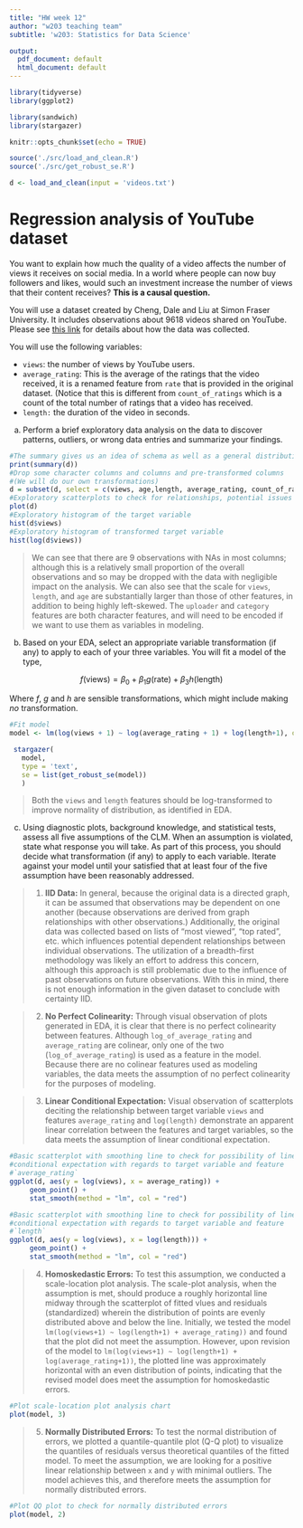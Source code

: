 ---
title: "HW week 12"
author: "w203 teaching team"
subtitle: 'w203: Statistics for Data Science'

output:
  pdf_document: default
  html_document: default
---

```{r load packages, message = FALSE}
library(tidyverse)
library(ggplot2) 

library(sandwich)
library(stargazer)
```

```{r setup, include=FALSE}
knitr::opts_chunk$set(echo = TRUE)
```

```{r source functions from project, echo = FALSE}
source('./src/load_and_clean.R')
source('./src/get_robust_se.R')
```

```{r load data} 
d <- load_and_clean(input = 'videos.txt')
```
# Regression analysis of YouTube dataset

You want to explain how much the quality of a video affects the number of views it receives on social media. In a world where people can now buy followers and likes, would such an investment increase the number of views that their content receives?  **This is a causal question.** 

You will use a dataset created by Cheng, Dale and Liu at Simon Fraser University.  It includes observations about 9618 videos shared on YouTube.  Please see [this link](http://netsg.cs.sfu.ca/youtubedata/) for details about how the data was collected.

You will use the following variables:

- `views`: the number of views by YouTube users.
- `average_rating`: This is the average of the ratings that the video received, it is a renamed feature from `rate` that is provided in the original dataset. (Notice that this is different from `count_of_ratings` which is a count of the total number of ratings that a video has received. 
- `length:` the duration of the video in seconds.

a. Perform a brief exploratory data analysis on the data to discover patterns, outliers, or wrong data entries and summarize your findings.

```{r conduct EDA in this chunk}
#The summary gives us an idea of schema as well as a general distribution
print(summary(d))
#Drop some character columns and columns and pre-transformed columns
#(We will do our own transformations)
d = subset(d, select = c(views, age,length, average_rating, count_of_ratings, comments))
#Exploratory scatterplots to check for relationships, potential issues with colinearity, etc
plot(d) 
#Exploratory histogram of the target variable
hist(d$views)
#Exploratory histogram of transformed target variable
hist(log(d$views))
```

> We can see that there are 9 observations with NAs in most columns; although this is a relatively small proportion of the overall observations and so may be dropped with the data with negligible impact on the analysis. We can also see that the scale for `views`, `length`, and `age` are substantially larger than those of other features, in addition to being highly left-skewed. The `uploader` and `category` features are both character features, and will need to be encoded if we want to use them as variables in modeling. 

b. Based on your EDA, select an appropriate variable transformation (if any) to apply to each of your three variables.  You will fit a model of the type,



$$
  f(\text{views}) = \beta_0 + \beta_1 g(\text{rate})  + \beta_3 h(\text{length})
$$ 

Where $f$, $g$ and $h$ are sensible transformations, which might include making *no* transformation. 

```{r fit a regression model here}
#Fit model
model <- lm(log(views + 1) ~ log(average_rating + 1) + log(length+1), data = d)

 stargazer(
   model, 
   type = 'text', 
   se = list(get_robust_se(model))
   )
```

> Both the `views` and `length` features should be log-transformed to improve normality of distribution, as identified in EDA. 

c. Using diagnostic plots, background knowledge, and statistical tests, assess all five assumptions of the CLM. When an assumption is violated, state what response you will take.  As part of this process, you should decide what transformation (if any) to apply to each variable. Iterate against your model until your satisfied that at least four of the five assumption have been reasonably addressed. 

> 1. **IID Data:** In general, because the original data is a directed graph, it can be assumed that observations may be dependent on one another (because observations are derived from graph relationships with other observations.) Additionally, the original data was collected based on lists of "most viewed", "top rated", etc. which influences potential dependent relationships between individual observations. The utilization of a breadth-first methodology was likely an effort to address this concern, although this approach is still problematic due to the influence of past observations on future observations. With this in mind, there is not enough information in the given dataset to conclude with certainty IID. 

> 2. **No Perfect Colinearity:** Through visual observation of plots generated in EDA, it is clear that there is no perfect colinearity between features. Although `log_of_average_rating` and `average_rating` are colinear, only one of the two (`log_of_average_rating`) is used as a feature in the model. Because there are no colinear features used as modeling variables, the data meets the assumption of no perfect colinearity for the purposes of modeling.

> 3. **Linear Conditional Expectation:** Visual observation of scatterplots deciting the relationship between target variable `views` and features `average_rating` and `log(length)` demonstrate an apparent linear correlation between the features and target variables, so the data meets the assumption of linear conditional expectation.

```{r code and plots assessing linear conditional expectation}
#Basic scatterplot with smoothing line to check for possibility of linear
#conditional expectation with regards to target variable and feature
#`average_rating`
ggplot(d, aes(y = log(views), x = average_rating)) +
     geom_point() +
     stat_smooth(method = "lm", col = "red") 

#Basic scatterplot with smoothing line to check for possibility of linear
#conditional expectation with regards to target variable and feature
#`length`
ggplot(d, aes(y = log(views), x = log(length))) +
     geom_point() +
     stat_smooth(method = "lm", col = "red")
```

> 4. **Homoskedastic Errors:** To test this assumption, we conducted a scale-location plot analysis. The scale-plot analysis, when the assumption is met, should produce a roughly horizontal line midway through the scatterplot of fitted vlues and residuals (standardized) wherein the distribution of points are evenly distributed above and below the line. Initially, we tested the model `lm(log(views+1) ~ log(length+1) + average_rating))` and found that the plot did not meet the assumption. However, upon revision of the model to `lm(log(views+1) ~ log(length+1) + log(average_rating+1))`, the plotted line was approximately horizontal with an even distribution of points, indicating that the revised model does meet the assumption for homoskedastic errors. 

```{r code and plots assessing error variance}
#Plot scale-location plot analysis chart
plot(model, 3)
```

> 5. **Normally Distributed Errors:** To test the normal distribution of errors, we plotted a quantile-quantile plot (Q-Q plot) to visualize the quantiles of residuals versus theoretical quantiles of the fitted model. To meet the assumption, we are looking for a positive linear relationship between `x` and `y` with minimal outliers. The model achieves this, and therefore meets the assumption for normally distributed errors. 

```{r code and plots assessing normally distributed errors}
#Plot QQ plot to check for normally distributed errors
plot(model, 2)
```